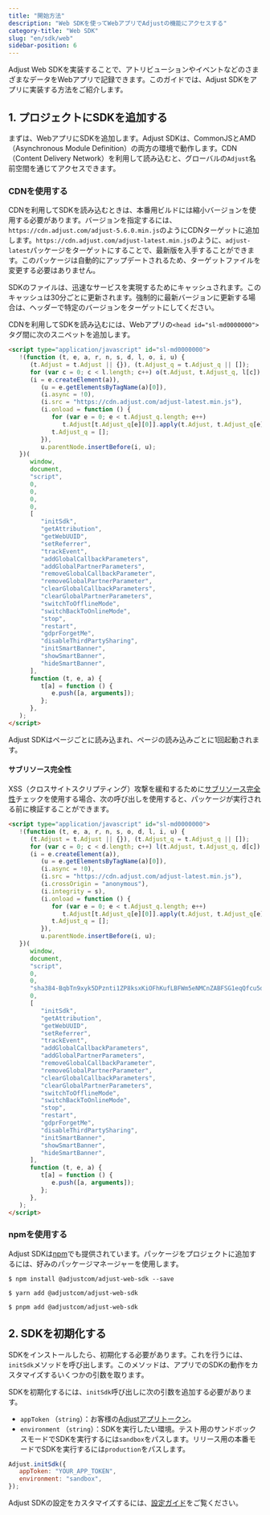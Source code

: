 ```yaml
---
title: "開始方法"
description: "Web SDKを使ってWebアプリでAdjustの機能にアクセスする"
category-title: "Web SDK"
slug: "en/sdk/web"
sidebar-position: 6
---
```

Adjust Web SDKを実装することで、アトリビューションやイベントなどのさまざまなデータをWebアプリで記録できます。このガイドでは、Adjust SDKをアプリに実装する方法をご紹介します。

1\. プロジェクトにSDKを追加する
--------------------

まずは、WebアプリにSDKを追加します。Adjust SDKは、CommonJSとAMD（Asynchronous Module Definition）の両方の環境で動作します。CDN（Content Delivery Network）を利用して読み込むと、グローバルの`Adjust`名前空間を通じてアクセスできます。

### CDNを使用する

CDNを利用してSDKを読み込むときは、本番用ビルドには縮小バージョンを使用する必要があります。バージョンを指定するには、`https://cdn.adjust.com/adjust-5.6.0.min.js`のようにCDNターゲットに追加します。`https://cdn.adjust.com/adjust-latest.min.js`のように、`adjust-latest`パッケージをターゲットにすることで、最新版を入手することができます。このパッケージは自動的にアップデートされるため、ターゲットファイルを変更する必要はありません。
<callout type="tip"> 

SDKのファイルは、迅速なサービスを実現するためにキャッシュされます。このキャッシュは30分ごとに更新されます。強制的に最新バージョンに更新する場合は、ヘッダーで特定のバージョンをターゲットにしてください。
</Callout> 

CDNを利用してSDKを読み込むには、Webアプリの`<head id="sl-md0000000">`タグ間に次のスニペットを追加します。

```html
<script type="application/javascript" id="sl-md0000000">
   !(function (t, e, a, r, n, s, d, l, o, i, u) {
      (t.Adjust = t.Adjust || {}), (t.Adjust_q = t.Adjust_q || []);
      for (var c = 0; c < l.length; c++) o(t.Adjust, t.Adjust_q, l[c]);
      (i = e.createElement(a)),
         (u = e.getElementsByTagName(a)[0]),
         (i.async = !0),
         (i.src = "https://cdn.adjust.com/adjust-latest.min.js"),
         (i.onload = function () {
            for (var e = 0; e < t.Adjust_q.length; e++)
               t.Adjust[t.Adjust_q[e][0]].apply(t.Adjust, t.Adjust_q[e][1]);
            t.Adjust_q = [];
         }),
         u.parentNode.insertBefore(i, u);
   })(
      window,
      document,
      "script",
      0,
      0,
      0,
      0,
      [
         "initSdk",
         "getAttribution",
         "getWebUUID",
         "setReferrer",
         "trackEvent",
         "addGlobalCallbackParameters",
         "addGlobalPartnerParameters",
         "removeGlobalCallbackParameter",
         "removeGlobalPartnerParameter",
         "clearGlobalCallbackParameters",
         "clearGlobalPartnerParameters",
         "switchToOfflineMode",
         "switchBackToOnlineMode",
         "stop",
         "restart",
         "gdprForgetMe",
         "disableThirdPartySharing",
         "initSmartBanner",
         "showSmartBanner",
         "hideSmartBanner",
      ],
      function (t, e, a) {
         t[a] = function () {
            e.push([a, arguments]);
         };
      },
   );
</script>
```

Adjust SDKはページごとに読み込まれ、ページの読み込みごとに1回起動されます。

#### サブリソース完全性

XSS（クロスサイトスクリプティング）攻撃を緩和するために[サブリソース完全性](https://developer.mozilla.org/en-US/docs/Web/Security/Subresource_Integrity)チェックを使用する場合、次の呼び出しを使用すると、パッケージが実行される前に検証することができます。

```html
<script type="application/javascript" id="sl-md0000000">
   !(function (t, e, a, r, n, s, o, d, l, i, u) {
      (t.Adjust = t.Adjust || {}), (t.Adjust_q = t.Adjust_q || []);
      for (var c = 0; c < d.length; c++) l(t.Adjust, t.Adjust_q, d[c]);
      (i = e.createElement(a)),
         (u = e.getElementsByTagName(a)[0]),
         (i.async = !0),
         (i.src = "https://cdn.adjust.com/adjust-latest.min.js"),
         (i.crossOrigin = "anonymous"),
         (i.integrity = s),
         (i.onload = function () {
            for (var e = 0; e < t.Adjust_q.length; e++)
               t.Adjust[t.Adjust_q[e][0]].apply(t.Adjust, t.Adjust_q[e][1]);
            t.Adjust_q = [];
         }),
         u.parentNode.insertBefore(i, u);
   })(
      window,
      document,
      "script",
      0,
      0,
      "sha384-BqbTn9xyk5DPznti1ZP8ksxKiOFhKufLBFWm5eNMCnZABFSG1eqQfcu5dsiZJHu5",
      0,
      [
         "initSdk",
         "getAttribution",
         "getWebUUID",
         "setReferrer",
         "trackEvent",
         "addGlobalCallbackParameters",
         "addGlobalPartnerParameters",
         "removeGlobalCallbackParameter",
         "removeGlobalPartnerParameter",
         "clearGlobalCallbackParameters",
         "clearGlobalPartnerParameters",
         "switchToOfflineMode",
         "switchBackToOnlineMode",
         "stop",
         "restart",
         "gdprForgetMe",
         "disableThirdPartySharing",
         "initSmartBanner",
         "showSmartBanner",
         "hideSmartBanner",
      ],
      function (t, e, a) {
         t[a] = function () {
            e.push([a, arguments]);
         };
      },
   );
</script>
```

### npmを使用する

Adjust SDKは[npm](https://www.npmjs.com/package/@adjustcom/adjust-web-sdk)でも提供されています。パッケージをプロジェクトに追加するには、好みのパッケージマネージャーを使用します。
<tabs> <tab title="NPM" sync="npm"> 

```console
$ npm install @adjustcom/adjust-web-sdk --save
```

</Tab> <tab title="yarn" sync="yarn"> 

```console
$ yarn add @adjustcom/adjust-web-sdk
```

</Tab> <tab title="pnpm" sync="pnpm"> 

```console
$ pnpm add @adjustcom/adjust-web-sdk
```

</Tab> </Tabs> 

2\. SDKを初期化する
--------------

SDKをインストールしたら、初期化する必要があります。これを行うには、`initSdk`メソッドを呼び出します。このメソッドは、アプリでのSDKの動作をカスタマイズするいくつかの引数を取ります。

SDKを初期化するには、`initSdk`呼び出しに次の引数を追加する必要があります。

* `appToken` （`string`）：お客様の[Adjustアプリトークン](https://help.adjust.com/en/article/app-token-and-reporting-currency#view-your-app-details)。
* `environment` （`string`）：SDKを実行したい環境。テスト用のサンドボックスモードでSDKを実行するには`sandbox`をパスします。リリース用の本番モードでSDKを実行するには`production`をパスします。

```js
Adjust.initSdk({
   appToken: "YOUR_APP_TOKEN",
   environment: "sandbox",
});
```

<callout type="seealso"> 

Adjust SDKの設定をカスタマイズするには、[設定ガイド](/en/sdk/web/configuration)をご覧ください。
</Callout>

